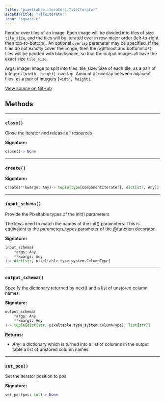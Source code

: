```yaml
---
title: "pixeltable.iterators.TileIterator"
sidebarTitle: "TileIterator"
icon: "square-c"
---
```


Iterator over tiles of an image. Each image will be divided into tiles of size `tile_size`, and the tiles will be iterated over in row-major order (left-to-right, then top-to-bottom). An optional `overlap` parameter may be specified. If the tiles do not exactly cover the image, then the rightmost and bottommost tiles will be padded with blackspace, so that the output images all have the exact size `tile_size`.

Args: image: Image to split into tiles. tile_size: Size of each tile, as a pair of integers `[width, height]`. overlap: Amount of overlap between adjacent tiles, as a pair of integers `[width, height]`.


<a href="https://github.com/pixeltable/pixeltable/blob/main/pixeltable/iterators/image.py#L10" target="_blank">View source on GitHub</a>

## Methods


---

### `close()`

Close the iterator and release all resources


**Signature:**

```python
close()-> None
```


---

### `create()`

**Signature:**

```python
create(**kwargs: Any)-> tuple[type[ComponentIterator], dict[str, Any]]
```


---

### `input_schema()`

Provide the Pixeltable types of the init() parameters


The keys need to match the names of the init() parameters. This is equivalent to the parameters_types parameter of the @function decorator.


**Signature:**

```python
input_schema(
    *args: Any,
    **kwargs: Any
)-> dict[str, pixeltable.type_system.ColumnType]
```


---

### `output_schema()`

Specify the dictionary returned by next() and a list of unstored column names


**Signature:**

```python
output_schema(
    *args: Any,
    **kwargs: Any
)-> tuple[dict[str, pixeltable.type_system.ColumnType], list[str]]
```

**Returns:**

- *Any*: a dictionary which is turned into a list of columns in the output table a list of unstored column names



---

### `set_pos()`

Set the iterator position to pos


**Signature:**

```python
set_pos(pos: int)-> None
```

